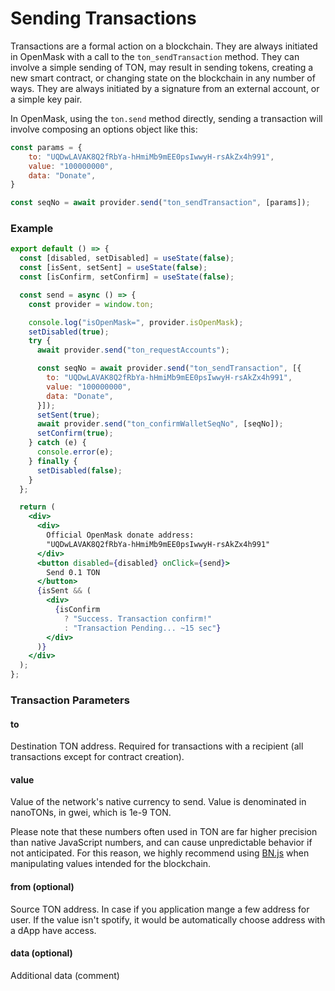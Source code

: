 
# Sending Transactions

Transactions are a formal action on a blockchain. They are always initiated in OpenMask with a call to the `ton_sendTransaction` method.
They can involve a simple sending of TON, may result in sending tokens, creating a new smart contract, or changing state on the blockchain
in any number of ways. They are always initiated by a signature from an external account, or a simple key pair.

In OpenMask, using the `ton.send` method directly, sending a transaction will involve composing an options object like this:

```js
const params = {
    to: "UQDwLAVAK8Q2fRbYa-hHmiMb9mEE0psIwwyH-rsAkZx4h991",
    value: "100000000",
    data: "Donate",
}

const seqNo = await provider.send("ton_sendTransaction", [params]);
```

### Example

<Transaction />

```jsx
export default () => {
  const [disabled, setDisabled] = useState(false);
  const [isSent, setSent] = useState(false);
  const [isConfirm, setConfirm] = useState(false);

  const send = async () => {
    const provider = window.ton;

    console.log("isOpenMask=", provider.isOpenMask);
    setDisabled(true);
    try {
      await provider.send("ton_requestAccounts");

      const seqNo = await provider.send("ton_sendTransaction", [{
        to: "UQDwLAVAK8Q2fRbYa-hHmiMb9mEE0psIwwyH-rsAkZx4h991",
        value: "100000000",
        data: "Donate",
      }]);
      setSent(true);
      await provider.send("ton_confirmWalletSeqNo", [seqNo]);
      setConfirm(true);
    } catch (e) {
      console.error(e);
    } finally {
      setDisabled(false);
    }
  };

  return (
    <div>
      <div>
        Official OpenMask donate address:
        "UQDwLAVAK8Q2fRbYa-hHmiMb9mEE0psIwwyH-rsAkZx4h991"
      </div>
      <button disabled={disabled} onClick={send}>
        Send 0.1 TON
      </button>
      {isSent && (
        <div>
          {isConfirm
            ? "Success. Transaction confirm!"
            : "Transaction Pending... ~15 sec"}
        </div>
      )}
    </div>
  );
};

```

### Transaction Parameters

#### to

Destination TON address. Required for transactions with a recipient (all transactions except for contract creation).

#### value

Value of the network's native currency to send. Value is denominated in nanoTONs, in gwei, which is 1e-9 TON.

Please note that these numbers often used in TON are far higher precision than native JavaScript numbers,
and can cause unpredictable behavior if not anticipated. For this reason, we highly recommend using [BN.js](https://github.com/indutny/bn.js/)
when manipulating values intended for the blockchain.

#### from (optional)

Source TON address. In case if you application mange a few address for user. If the value isn't spotify,
it would be automatically choose address with a dApp have access.

#### data (optional)

Additional data (comment)
